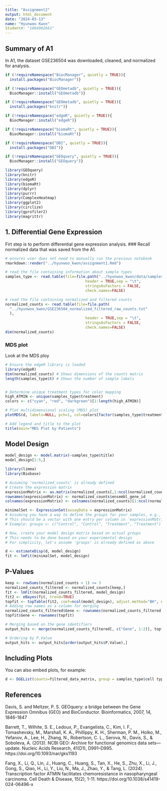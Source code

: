 ```yaml
---
title: "Assignment2"
output: html_document
date: "2024-03-13"
name: "Hyunwoo Kwon"
Student#: "1004902661"
---
```

## Summary of A1
In A1, the dataset GSE236504 was downloaded, cleaned, and normalized for analysis. 


```r
if (!requireNamespace("BiocManager", quietly = TRUE)){
  install.packages("BiocManager")}

if (!requireNamespace("GEOmetadb", quietly = TRUE)){
  BiocManager::install("GEOmetadb")}

if (!requireNamespace("GEOmetadb", quietly = TRUE)){
  install.packages("knitr")}

if (!requireNamespace("edgeR", quietly = TRUE)){
  BiocManager::install("edgeR")}

if (!requireNamespace("biomaRt", quietly = TRUE)){
  BiocManager::install("biomaRt")}

if (!requireNamespace("DBI", quietly = TRUE)){
  install.packages("DBI")}

if (!requireNamespace("GEOquery", quietly = TRUE)){
  BiocManager::install("GEOquery")}

library(GEOquery)
library(knitr)
library(edgeR)
library(biomaRt)
library(dplyr)
library(purrr)
library(ComplexHeatmap)
library(ggplot2)
library(circlize)
library(gprofiler2)
library(magrittr)
```

## 1. Differential Gene Expression
Firt step is to perform differential gene expression analysis. 
### Recall normalized data that was saved from the A1.

```r
# ensures user does not need to manually run the previous notebook
rmarkdown::render("../hyunwoo_kwon/assignment1.Rmd")
```
```r
# read the file containing information about sample types 
samples_type <- read.table(file=file.path("../hyunwoo_kwon/data/samples_type.csv"),
                                    header = TRUE,sep = "\t",
                                    stringsAsFactors = FALSE,
                                    check.names=FALSE)

# read the file containing normalized and filtered counts 
normalized_counts <- read.table(file=file.path(
  "../hyunwoo_kwon/GSE236504_normalized_filtered_raw_counts.txt"
  ),
                                    header = TRUE,sep = "\t",
                                    stringsAsFactors = FALSE,
                                    check.names=FALSE)
dim(normalized_counts)
```
### MDS plot
Look at the MDS ploy

```r
# Ensure the edgeR library is loaded
library(edgeR)
dim(normalized_counts) # Shows dimensions of the counts matrix
length(samples_type$t) # Shows the number of sample labels


# Determine unique treatment types for color mapping
high_ATMIN <- unique(samples_type$treatment)
colors <- c("cyan", "red", "darkgreen")[1:length(high_ATMIN)]

# Plot multidimensional scaling (MDS) plot
plotMDS(d, labels=NULL, pch=1, col=colors[factor(samples_type$treatment)])

# Add legend and title to the plot
title(main="MDS Plot by Patients")

```
## Model Design
```r
model_design <- model.matrix(~samples_type$title)
model_design[1:5,]

```


```r

library(limma)
library(Biobase)

# Assuming 'normalized_counts' is already defined
# Create the expression matrix
expressionMatrix <- as.matrix(normalized_counts[,1:ncol(normalized_counts)])
rownames(expressionMatrix) <- normalized_counts$ensembl_gene_id
colnames(expressionMatrix) <- colnames(normalized_counts)[1:ncol(normalized_counts)]

minimalSet <- ExpressionSet(assayData = expressionMatrix)
# Assuming you have a way to define the groups for your samples, e.g., from metadata
# This should be a vector with one entry per column in `expressionMatrix`
# Example: groups <- c("Control", "Control", "Treatment", "Treatment")

# Now, create your model design matrix based on actual groups
# This needs to be done based on your experimental design
# For simplicity, let's assume 'groups' is already defined as above

d <- estimateDisp(d, model_design)
fit <- lmFit(minimalSet, model_design)

```
## P-Values
```r
keep <- rowSums(normalized_counts > 1) >= 3
normalized_counts_filtered <- normalized_counts[keep,]
fit <- lmFit(normalized_counts_filtered, model_design)
fit2 <- eBayes(fit, trend=TRUE)
topfit <- topTable(fit2, coef=ncol(model_design), adjust.method="BH", number=nrow(normalized_counts_filtered))
# Adding row names as a column for merging
normalized_counts_filtered$Gene <- rownames(normalized_counts_filtered)
topfit$Gene <- rownames(topfit)

# Merging based on the gene identifiers
output_hits <- merge(normalized_counts_filtered[, c("Gene", 1:2)], topfit, by="Gene", all.y=TRUE)

# Ordering by P.Value
output_hits <- output_hits[order(output_hits$P.Value),]

```



## Including Plots

You can also embed plots, for example:

```r
d <- DGEList(counts=filtered_data_matrix, group = samples_type$cell type)
```

## References
\setlength{\parindent}{-0.2in}
\setlength{\leftskip}{0.2in}
\setlength{\parskip}{8pt}
\noindent

Davis, S. and Meltzer, P. S. GEOquery: a bridge between the Gene Expression 
Omnibus (GEO) and BioConductor. Bioinformatics, 2007, 14, 1846-1847

Barrett, T., Wilhite, S. E., Ledoux, P., Evangelista, C., Kim, I. F., Tomashevsky, M., Marshall, K. A., Phillippy, K. H., Sherman, P. M., Holko, M., Yefanov, A., Lee, H., Zhang, N., Robertson, C. L., Serova, N., Davis, S., & Soboleva, A. (2013). NCBI GEO: Archive for functional genomics data sets—update. Nucleic Acids Research, 41(D1), D991–D995. https://doi.org/10.1093/nar/gks1193

Fang, X., Li, Q., Lin, J., Huang, C., Huang, S., Tan, X., He, S., Zhu, X., Li, J., Gong, S., Qiao, H., Li, Y., Liu, N., Ma, J., Zhao, Y., & Tang, L. (2024). Transcription factor ATMIN facilitates chemoresistance in nasopharyngeal carcinoma. Cell Death & Disease, 15(2), 1-11. https://doi.org/10.1038/s41419-024-06496-x



